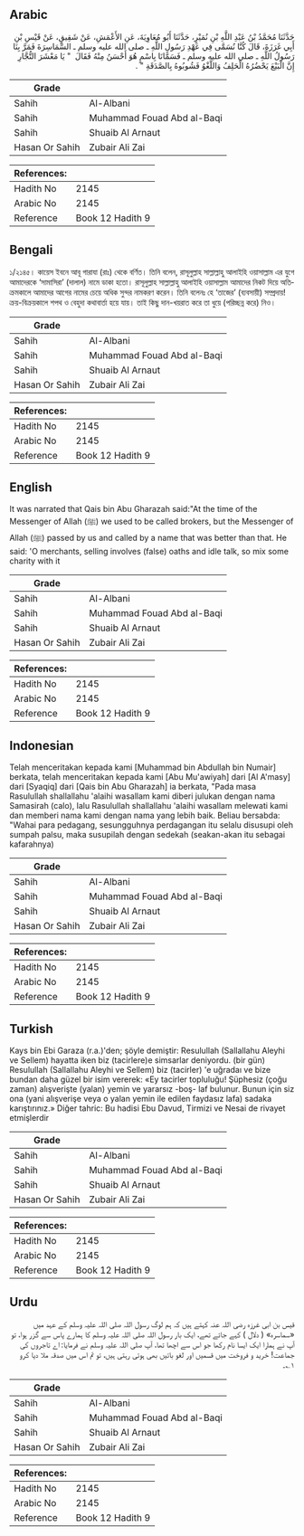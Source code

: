 ## Arabic


<div dir="rtl" lang="ar" style={{fontSize:'larger',backgroundColor:'#f8f9fa',padding:20}}>
حَدَّثَنَا مُحَمَّدُ بْنُ عَبْدِ اللَّهِ بْنِ نُمَيْرٍ، حَدَّثَنَا أَبُو مُعَاوِيَةَ، عَنِ الأَعْمَشِ، عَنْ شَقِيقٍ، عَنْ قَيْسِ بْنِ أَبِي غَرَزَةَ، قَالَ كُنَّا نُسَمَّى فِي عَهْدِ رَسُولِ اللَّهِ ـ صلى الله عليه وسلم ـ السَّمَاسِرَةَ فَمَرَّ بِنَا رَسُولُ اللَّهِ ـ صلى الله عليه وسلم ـ فَسَمَّانَا بِاسْمٍ هُوَ أَحْسَنُ مِنْهُ فَقَالَ ‏ "‏ يَا مَعْشَرَ التُّجَّارِ إِنَّ الْبَيْعَ يَحْضُرُهُ الْحَلِفُ وَاللَّغْوُ فَشُوبُوهُ بِالصَّدَقَةِ ‏"‏ ‏.‏
</div>
<div style={{backgroundColor:'#f8f9fa',padding:20, marginBottom: 10}}><table> <thead> <tr> <th>Grade</th> <th></th> </tr> </thead> <tbody> <tr><td>Sahih</td><td>Al-Albani</td></tr><tr><td>Sahih</td><td>Muhammad Fouad Abd al-Baqi</td></tr><tr><td>Sahih</td><td>Shuaib Al Arnaut</td></tr><tr><td>Hasan Or Sahih</td><td>Zubair Ali Zai</td></tr></tbody></table><table> <thead> <tr> <th>References:</th> <th></th> </tr> </thead> <tbody><tr><td>Hadith No</td><td>2145</td></tr><tr><td>Arabic No</td><td>2145</td></tr><tr><td>Reference</td><td>Book 12 Hadith 9</td></tr></tbody></table></div>

## Bengali


<div dir="ltr" lang="bn" style={{fontSize:'larger',backgroundColor:'#f8f9fa',padding:20}}>
১/২১৪৫। কায়েস ইবনে আবূ গারাযা (রাঃ) থেকে বর্ণিত। তিনি বলেন, রাসূলুল্লাহ সাল্লাল্লাহু আলাইহি ওয়াসাল্লাম এর যুগে আমাদেরকে ‘সামাসিরা’ (দালাল) নামে ডাকা হতো। রাসূলুল্লাহ সাল্লাল্লাহু আলাইহি ওয়াসাল্লাম আমাদের নিকট দিয়ে অতিক্রমকালে আমাদের আগের নামের চেয়ে অধিক সুন্দর নামকরণ করেন। তিনি বলেনঃ হে ‘তাজের’ (ব্যবসায়ী) সম্প্রদায়! ক্রয়-বিক্রয়কালে শপথ ও বেহুদা কথাবার্তা হয়ে যায়। তাই কিছু দান-খয়রাত করে তা ধুয়ে (পরিচ্ছন্ন করে) নিও।
</div>
<div style={{backgroundColor:'#f8f9fa',padding:20, marginBottom: 10}}><table> <thead> <tr> <th>Grade</th> <th></th> </tr> </thead> <tbody> <tr><td>Sahih</td><td>Al-Albani</td></tr><tr><td>Sahih</td><td>Muhammad Fouad Abd al-Baqi</td></tr><tr><td>Sahih</td><td>Shuaib Al Arnaut</td></tr><tr><td>Hasan Or Sahih</td><td>Zubair Ali Zai</td></tr></tbody></table><table> <thead> <tr> <th>References:</th> <th></th> </tr> </thead> <tbody><tr><td>Hadith No</td><td>2145</td></tr><tr><td>Arabic No</td><td>2145</td></tr><tr><td>Reference</td><td>Book 12 Hadith 9</td></tr></tbody></table></div>

## English


<div dir="ltr" lang="en" style={{fontSize:'larger',backgroundColor:'#f8f9fa',padding:20}}>
It was narrated that Qais bin Abu Gharazah said:"At the time of the Messenger of Allah (ﷺ) we used to be called brokers, but the Messenger of Allah (ﷺ) passed by us and called by a name that was better than that. He said: 'O merchants, selling involves (false) oaths and idle talk, so mix some charity with it
</div>
<div style={{backgroundColor:'#f8f9fa',padding:20, marginBottom: 10}}><table> <thead> <tr> <th>Grade</th> <th></th> </tr> </thead> <tbody> <tr><td>Sahih</td><td>Al-Albani</td></tr><tr><td>Sahih</td><td>Muhammad Fouad Abd al-Baqi</td></tr><tr><td>Sahih</td><td>Shuaib Al Arnaut</td></tr><tr><td>Hasan Or Sahih</td><td>Zubair Ali Zai</td></tr></tbody></table><table> <thead> <tr> <th>References:</th> <th></th> </tr> </thead> <tbody><tr><td>Hadith No</td><td>2145</td></tr><tr><td>Arabic No</td><td>2145</td></tr><tr><td>Reference</td><td>Book 12 Hadith 9</td></tr></tbody></table></div>

## Indonesian


<div dir="ltr" lang="id" style={{fontSize:'larger',backgroundColor:'#f8f9fa',padding:20}}>
Telah menceritakan kepada kami [Muhammad bin Abdullah bin Numair] berkata, telah menceritakan kepada kami [Abu Mu'awiyah] dari [Al A'masy] dari [Syaqiq] dari [Qais bin Abu Gharazah] ia berkata, "Pada masa Rasulullah shallallahu 'alaihi wasallam kami diberi julukan dengan nama Samasirah (calo), lalu Rasulullah shallallahu 'alaihi wasallam melewati kami dan memberi nama kami dengan nama yang lebih baik. Beliau bersabda: "Wahai para pedagang, sesungguhnya perdagangan itu selalu disusupi oleh sumpah palsu, maka susupilah dengan sedekah (seakan-akan itu sebagai kafarahnya)
</div>
<div style={{backgroundColor:'#f8f9fa',padding:20, marginBottom: 10}}><table> <thead> <tr> <th>Grade</th> <th></th> </tr> </thead> <tbody> <tr><td>Sahih</td><td>Al-Albani</td></tr><tr><td>Sahih</td><td>Muhammad Fouad Abd al-Baqi</td></tr><tr><td>Sahih</td><td>Shuaib Al Arnaut</td></tr><tr><td>Hasan Or Sahih</td><td>Zubair Ali Zai</td></tr></tbody></table><table> <thead> <tr> <th>References:</th> <th></th> </tr> </thead> <tbody><tr><td>Hadith No</td><td>2145</td></tr><tr><td>Arabic No</td><td>2145</td></tr><tr><td>Reference</td><td>Book 12 Hadith 9</td></tr></tbody></table></div>

## Turkish


<div dir="ltr" lang="tr" style={{fontSize:'larger',backgroundColor:'#f8f9fa',padding:20}}>
Kays bin Ebi Garaza (r.a.)'den; şöyle demiştir: Resulullah (Sallallahu Aleyhi ve Sellem) hayatta iken biz (tacirlere)e simsarlar deniyordu. (bir gün) Resulullah (Sallallahu Aleyhi ve Sellem) biz (tacirler) 'e uğradaı ve bize bundan daha güzel bir isim vererek: «Ey tacirler topluluğu! Şüphesiz (çoğu zaman) alışverişte (yalan) yemin ve yararsız -boş- laf bulunur. Bunun için siz ona (yani alışverişe veya o yalan yemin ile edilen faydasız lafa) sadaka karıştırınız.» Diğer tahric: Bu hadisi Ebu Davud, Tirmizi ve Nesai de rivayet etmişlerdir
</div>
<div style={{backgroundColor:'#f8f9fa',padding:20, marginBottom: 10}}><table> <thead> <tr> <th>Grade</th> <th></th> </tr> </thead> <tbody> <tr><td>Sahih</td><td>Al-Albani</td></tr><tr><td>Sahih</td><td>Muhammad Fouad Abd al-Baqi</td></tr><tr><td>Sahih</td><td>Shuaib Al Arnaut</td></tr><tr><td>Hasan Or Sahih</td><td>Zubair Ali Zai</td></tr></tbody></table><table> <thead> <tr> <th>References:</th> <th></th> </tr> </thead> <tbody><tr><td>Hadith No</td><td>2145</td></tr><tr><td>Arabic No</td><td>2145</td></tr><tr><td>Reference</td><td>Book 12 Hadith 9</td></tr></tbody></table></div>

## Urdu


<div dir="rtl" lang="ur" style={{fontSize:'larger',backgroundColor:'#f8f9fa',padding:20}}>
قیس بن ابی غرزہ رضی اللہ عنہ کہتے ہیں کہ ہم لوگ رسول اللہ صلی اللہ علیہ وسلم کے عہد میں «سماسرہ» ( دلال ) کہے جاتے تھے، ایک بار رسول اللہ صلی اللہ علیہ وسلم کا ہمارے پاس سے گزر ہوا، تو آپ نے ہمارا ایک ایسا نام رکھا جو اس سے اچھا تھا، آپ صلی اللہ علیہ وسلم نے فرمایا: اے تاجروں کی جماعت! خرید و فروخت میں قسمیں اور لغو باتیں بھی ہوتی رہتی ہیں، تو تم اس میں صدقہ ملا دیا کرو ۱؎۔
</div>
<div style={{backgroundColor:'#f8f9fa',padding:20, marginBottom: 10}}><table> <thead> <tr> <th>Grade</th> <th></th> </tr> </thead> <tbody> <tr><td>Sahih</td><td>Al-Albani</td></tr><tr><td>Sahih</td><td>Muhammad Fouad Abd al-Baqi</td></tr><tr><td>Sahih</td><td>Shuaib Al Arnaut</td></tr><tr><td>Hasan Or Sahih</td><td>Zubair Ali Zai</td></tr></tbody></table><table> <thead> <tr> <th>References:</th> <th></th> </tr> </thead> <tbody><tr><td>Hadith No</td><td>2145</td></tr><tr><td>Arabic No</td><td>2145</td></tr><tr><td>Reference</td><td>Book 12 Hadith 9</td></tr></tbody></table></div>